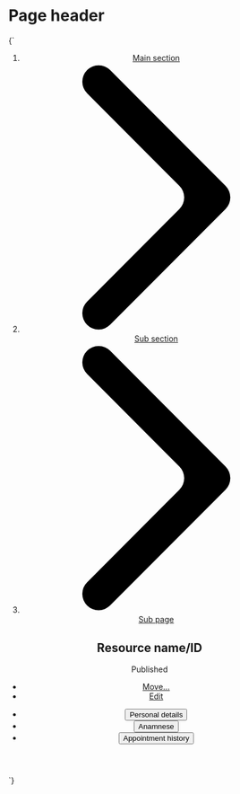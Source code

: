 
<Meta title="Components/Page header" />

# Page header



<Canvas isColumn>
  <Story name="Page header">
    {`
      <article>
        <header class="u-bg--gray-5 u-padding-l--top">
          <div class="l-content">
            <ol class="c-breadcrumbs u-h6 o-list-reset l-flex l-flex--wrap l-items-center">
              <li class="u-margin-xs--right l-flex l-items-center">
                <a href="/">Main section</a>
              </li>
              <li class="u-margin-xs--right l-flex l-items-center">
                <svg class="o-icon o-icon--m u-fg--gray-30 u-margin-xs--right" aria-hidden="true" xmlns="http://www.w3.org/2000/svg" viewBox="0 0 100 100">
                  <path d="M32.83,97.22a6.07,6.07,0,1,1-8.59-8.58L58.59,54.29a6.07,6.07,0,0,0,0-8.58L24.24,11.36a6.07,6.07,0,1,1,8.59-8.58L75.76,45.71a6.07,6.07,0,0,1,0,8.58Z" fill-rule="evenodd"/>
                </svg>
                <a href="/">Sub section</a>
              </li>
              <li class="u-margin-xs--right l-flex l-items-center">
                <svg class="o-icon o-icon--m u-fg--gray-30 u-margin-xs--right" xmlns="http://www.w3.org/2000/svg" viewBox="0 0 100 100" aria-hidden="true">
                  <path d="M32.83,97.22a6.07,6.07,0,1,1-8.59-8.58L58.59,54.29a6.07,6.07,0,0,0,0-8.58L24.24,11.36a6.07,6.07,0,1,1,8.59-8.58L75.76,45.71a6.07,6.07,0,0,1,0,8.58Z" fill-rule="evenodd"/>
                </svg>
                <a href="/">Sub page</a>
              </li>
            </ol>
            <div class="l-flex l-justify-between l-flex--wrap l-items-center">
              <div class="l-flex l-items-center">
                <h1 class="u-margin-0--bottom u-margin-m--right">Resource name/ID</h1>
                <span class="o-badge o-badge--gray">Published</span>
              </div>
              <ul class="o-list-reset l-flex">
                <li class="u-margin-s--right">
                  <a href="/" class="o-button o-button--dropdown">Move…</a>
                </li>
                <li>
                  <a href="/" class="o-button">Edit</a>
                </li>
              </ul>
            </div>
            <div class="u-padding-xl--top">
              <ul class="o-list-reset l-flex l-flex--wrap l-items-end o-button--tab-container u-margin-m--bottom" role="tablist" aria-label="Patient data">
                <li class="u-margin-s--right">
                  <button class="o-button o-button--tab" role="tab" aria-selected="true" aria-controls="tab-panel-1" id="tab-1" tabindex="0">
                    Personal details
                  </button>
                </li>
                <li class="u-margin-s--right">
                  <button class="o-button o-button--tab" role="tab" aria-selected="false" aria-controls="tab-panel-2" id="tab-2" tabindex="-1">
                    Anamnese
                  </button>
                </li>
                <li class="u-margin-s--right">
                  <button class="o-button o-button--tab" role="tab" aria-selected="false" aria-controls="tab-panel-3" id="tab-3" tabindex="-1">
                    Appointment history
                  </button>
                </li>
              </ul>
            </div>
          </div>
        </header>
      </article>
    `}
  </Story>
</Canvas>
